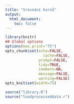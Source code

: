 ```yaml
---
title: "Srovnání kurzů"
output: 
  html_document:
    toc: false
---
```


```r
library(knitr)
## Global options
options(max.print="75")
opts_chunk$set(echo=FALSE,
	             cache=FALSE,
               prompt=FALSE,
               tidy=TRUE,
               comment=NA,
               message=FALSE,
               warning=FALSE)
opts_knit$set(width=75)
```


```r
source("library.R")
source("loadprocesseddata.r")
```

